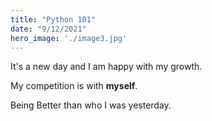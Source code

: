 ```yaml
---
title: "Python 101"
date: "9/12/2021"
hero_image: './image3.jpg'
---
```


It's a new day and I am happy with my growth.

My competition is with **myself**.

Being Better than who I was yesterday.